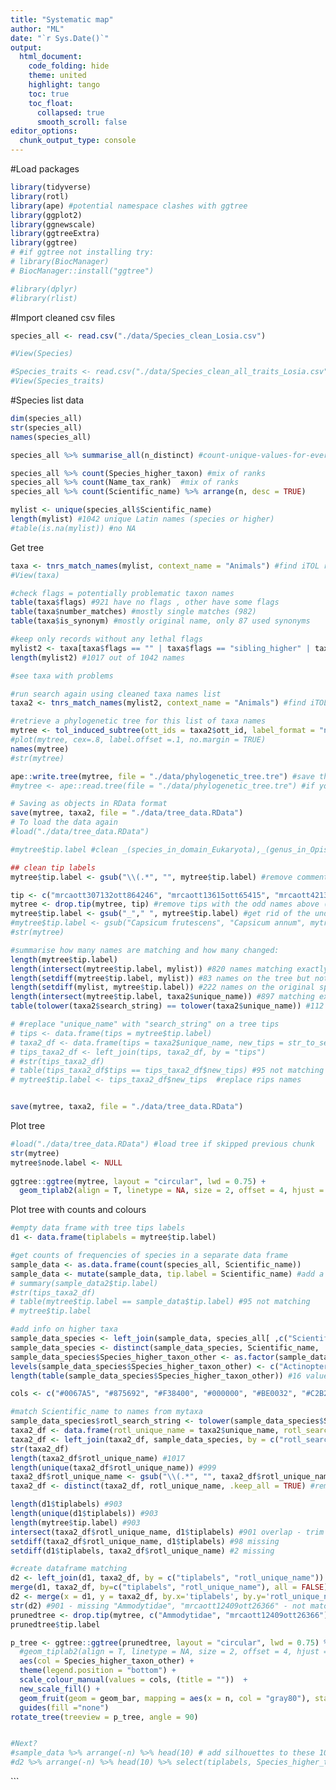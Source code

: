```yaml
---
title: "Systematic map"
author: "ML"
date: "`r Sys.Date()`"
output: 
  html_document:
    code_folding: hide
    theme: united
    highlight: tango
    toc: true
    toc_float:
      collapsed: true
      smooth_scroll: false
editor_options: 
  chunk_output_type: console
---
```


#Load packages
```r
library(tidyverse)
library(rotl)
library(ape) #potential namespace clashes with ggtree
library(ggplot2)
library(ggnewscale)
library(ggtreeExtra)
library(ggtree) 
# #if ggtree not installing try:
# library(BiocManager)
# BiocManager::install("ggtree")

#library(dplyr)
#library(rlist)
```

#Import cleaned csv files
```r
species_all <- read.csv("./data/Species_clean_Losia.csv")

#View(Species)

#Species_traits <- read.csv("./data/Species_clean_all_traits_Losia.csv")
#View(Species_traits)
```

#Species list data
```r
dim(species_all)
str(species_all)
names(species_all)

species_all %>% summarise_all(n_distinct) #count-unique-values-for-every-column

species_all %>% count(Species_higher_taxon) #mix of ranks
species_all %>% count(Name_tax_rank)  #mix of ranks
species_all %>% count(Scientific_name) %>% arrange(n, desc = TRUE)

mylist <- unique(species_all$Scientific_name)
length(mylist) #1042 unique Latin names (species or higher)
#table(is.na(mylist)) #no NA
```

Get tree

```r
taxa <- tnrs_match_names(mylist, context_name = "Animals") #find iTOL records
#View(taxa)

#check flags = potentially problematic taxon names
table(taxa$flags) #921 have no flags , other have some flags
table(taxa$number_matches) #mostly single matches (982)
table(taxa$is_synonym) #mostly original name, only 87 used synonyms

#keep only records without any lethal flags
mylist2 <- taxa[taxa$flags == "" | taxa$flags == "sibling_higher" | taxa$flags == "infraspecific", "search_string"]
length(mylist2) #1017 out of 1042 names

#see taxa with problems 

#run search again using cleaned taxa names list
taxa2 <- tnrs_match_names(mylist2, context_name = "Animals") #find iTOL records

#retrieve a phylogenetic tree for this list of taxa names
mytree <- tol_induced_subtree(ott_ids = taxa2$ott_id, label_format = "name") #extract subtree of taxa2
#plot(mytree, cex=.8, label.offset =.1, no.margin = TRUE)
names(mytree)
#str(mytree)

ape::write.tree(mytree, file = "./data/phylogenetic_tree.tre") #save the tree with 921 tips (mostly species) - this function does not work correctly after tre editing below
#mytree <- ape::read.tree(file = "./data/phylogenetic_tree.tre") #if you need to read it

# Saving as objects in RData format
save(mytree, taxa2, file = "./data/tree_data.RData")
# To load the data again
#load("./data/tree_data.RData")

#mytree$tip.label #clean _(species_in_domain_Eukaryota),_(genus_in_Opisthokonta), mrcaott13615ott65415, mrcaott41495ott150711, mrcaott12778ott32449

## clean tip labels
mytree$tip.label <- gsub("\\(.*", "", mytree$tip.label) #remove comments

tip <- c("mrcaott307132ott864246", "mrcaott13615ott65415", "mrcaott42137ott854208", "mrcaott12778ott32449", "mrcaott235665ott306513", "mrcaott41495ott150711") #labels of internal nodes at tips
mytree <- drop.tip(mytree, tip) #remove tips with the odd names above (not sure which taxa they represent - likely just internal nodes, i.e. higher taxa ranks), some of them are "NA" and will mess up the plot
mytree$tip.label <- gsub("_"," ", mytree$tip.label) #get rid of the underscores
#mytree$tip.label <- gsub("Capsicum frutescens", "Capsicum annum", mytree$tip.label) #if needed to replace labels
#str(mytree)

#summarise how many names are matching and how many changed:
length(mytree$tip.label)
length(intersect(mytree$tip.label, mylist)) #820 names matching exactly to the original species list
length(setdiff(mytree$tip.label, mylist)) #83 names on the tree but not on the original species list (mostly synonyms - ok)
length(setdiff(mylist, mytree$tip.label)) #222 names on the original species list  but not on the tree - many higher taxonomic levels
length(intersect(mytree$tip.label, taxa2$unique_name)) #897 matching exactly to the adjusted unique species list from iTOL
table(tolower(taxa2$search_string) == tolower(taxa2$unique_name)) #112 names not matching

# #replace "unique_name" with "search_string" on a tree tips
# tips <- data.frame(tips = mytree$tip.label)
# taxa2_df <- data.frame(tips = taxa2$unique_name, new_tips = str_to_sentence(taxa2$search_string))
# tips_taxa2_df <- left_join(tips, taxa2_df, by = "tips")
# #str(tips_taxa2_df)
# table(tips_taxa2_df$tips == tips_taxa2_df$new_tips) #95 not matching
# mytree$tip.label <- tips_taxa2_df$new_tips  #replace rips names


save(mytree, taxa2, file = "./data/tree_data.RData")
```

Plot tree

```r
#load("./data/tree_data.RData") #load tree if skipped previous chunk
str(mytree)
mytree$node.label <- NULL
 
ggtree::ggtree(mytree, layout = "circular", lwd = 0.75) + 
  geom_tiplab2(align = T, linetype = NA, size = 2, offset = 4, hjust = 0.5) #add labels
```

Plot tree with counts and colours

```r
#empty data frame with tree tips labels
d1 <- data.frame(tiplabels = mytree$tip.label)

#get counts of frequencies of species in a separate data frame
sample_data <- as.data.frame(count(species_all, Scientific_name))
sample_data <- mutate(sample_data, tip.label = Scientific_name) #add a tip.label column copied from Scientific_name
# summary(sample_data2$tip.label)
#str(tips_taxa2_df)
# table(mytree$tip.label == sample_data$tip.label) #95 not matching
# mytree$tip.label

#add info on higher taxa 
sample_data_species <- left_join(sample_data, species_all[ ,c("Scientific_name","Species_higher_taxon")], by = "Scientific_name")
sample_data_species <- distinct(sample_data_species, Scientific_name, .keep_all = TRUE) #remove duplicated rows
sample_data_species$Species_higher_taxon_other <- as.factor(sample_data_species$Species_higher_taxon)
levels(sample_data_species$Species_higher_taxon_other) <- c("Actinopterygii", "Amphibia","Arachnida", "other", "other", "Aves", "Bivalvia", "Branchiopoda", "Cephalopoda", "other", "Chondrichthyes", "Clitellata", "other", "other", "Gastropoda", "other", "other", "other", "Insecta", "Malacostraca", "Mammalia", "other", "other", "Polychaeta", "Reptilia", "other") #replace with "other" if <5 taxon occurrences
length(table(sample_data_species$Species_higher_taxon_other)) #16 values

cols <- c("#0067A5", "#875692", "#F38400", "#000000", "#BE0032", "#C2B280", "#E25822", "#008856", "#E68FAC", "#F3C300", "#F99379", "#604E97", "#F6A600", "#B3446C", "#DCD300", "#8DB600") #set 16 custom color-blind-friendly colours

#match Scientific_name to names from mytaxa
sample_data_species$rotl_search_string <- tolower(sample_data_species$Scientific_name)
taxa2_df <- data.frame(rotl_unique_name = taxa2$unique_name, rotl_search_string = taxa2$search_string)
taxa2_df <- left_join(taxa2_df, sample_data_species, by = c("rotl_search_string"))
str(taxa2_df)
length(taxa2_df$rotl_unique_name) #1017
length(unique(taxa2_df$rotl_unique_name)) #999
taxa2_df$rotl_unique_name <- gsub("\\(.*", "", taxa2_df$rotl_unique_name) #remove comments
taxa2_df <- distinct(taxa2_df, rotl_unique_name, .keep_all = TRUE) #remove duplicated rows

length(d1$tiplabels) #903
length(unique(d1$tiplabels)) #903
length(mytree$tip.label) #903
intersect(taxa2_df$rotl_unique_name, d1$tiplabels) #901 overlap - trim
setdiff(taxa2_df$rotl_unique_name, d1$tiplabels) #98 missing
setdiff(d1$tiplabels, taxa2_df$rotl_unique_name) #2 missing

#create dataframe matching 
d2 <- left_join(d1, taxa2_df, by = c("tiplabels", "rotl_unique_name"))
merge(d1, taxa2_df, by=c("tiplabels", "rotl_unique_name"), all = FALSE)
d2 <- merge(x = d1, y = taxa2_df, by.x='tiplabels', by.y='rotl_unique_name', fill="NA", all.x = FALSE)
str(d2) #901 - missing "Ammodytidae", "mrcaott12409ott26366" - not matching in d1
prunedtree <- drop.tip(mytree, c("Ammodytidae", "mrcaott12409ott26366"))
prunedtree$tip.label

p_tree <- ggtree::ggtree(prunedtree, layout = "circular", lwd = 0.75) %<+% d2 + 
  #geom_tiplab2(align = T, linetype = NA, size = 2, offset = 4, hjust = 0.5)  #tip labels
  aes(col = Species_higher_taxon_other) +
  theme(legend.position = "bottom") + 
  scale_colour_manual(values = cols, (title = ""))  +
  new_scale_fill() + 
  geom_fruit(geom = geom_bar, mapping = aes(x = n, col = "gray80"), stat = "identity", col = "gray80", orientation = "y", axis.params = list(axis = "x", text.angle = 0, hjust = 0, text.size = 3), grid.params = list(alpha = 0.3), offset = 0.085, pwidth = 0.55, alpha = 0.8) + 
  guides(fill ="none") 
rotate_tree(treeview = p_tree, angle = 90)


#Next?
#sample_data %>% arrange(-n) %>% head(10) # add silhouettes to these 10 most common taxo?
#d2 %>% arrange(-n) %>% head(10) %>% select(tiplabels, Species_higher_taxon_other, n) # same, with higher taxa

```


```